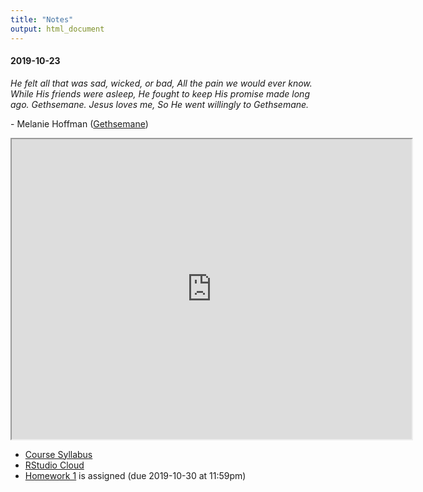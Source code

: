 ```yaml
---
title: "Notes"
output: html_document
---
```


<!--
Schedule:
2019-09-30: In class midterm review
2019-10-02: Midterm due. class canceled 
2019-10-07: Finish BS. Introduce permutations (lecture 10) HW 4 is due. HW 5 is assigned.
2019-10-09: Further permutations (finish lecture 10)
2019-10-14: HW 5 is due. Tidyverse examples. 
2019-10-16 (family pictures): Final review (TAs handle the review)
2019-10-21: Last day of class; final exam due; class canceled

Possible R Moments:
- opencpu
- htmlwidgets
- RMarkdown
- h2o
- drake
- charlatan


#### 2018-10-18

*My God hath been my support; he hath led me through mine afflictions in the 
wilderness; and he hath preserved me upon the waters of the great deep. He hath 
filled me with his love, even unto the consuming of my flesh. He hath confounded 
mine enemies, unto the causing of them to quake before me.*

\- [2 Nephi 4:20-22](https://www.lds.org/scriptures/bofm/2-ne/4.20-22)

+ Announcements
  + Final exam starts tomorrow at 8am and is due Monday (2018-10-22) at 11:59pm
  + No class on Tuesday (2018-10-23)
+ R Moment: [Hands-On Programming with R](https://rstudio-education.github.io/hopr/index.html)
+ Intro to the [Tidyverse](https://www.tidyverse.org)

![](data-science-workflow.png)

  + [Data sets](https://www.kaggle.com/datasets)
  + [NBA EDA](https://github.com/byu-stat-223/nba-players)
  + [Google Playstore EDA](https://github.com/byu-stat-223/google-playstore)


#### 2019-04-15

*Considering the Savior’s great promise for peace in this life and eternal life 
in the life to come, discipleship is a price worth paying. It is a price we cannot 
afford not to pay. By measure, the requirements of discipleship are much, much 
less than the promised blessings.*

\- James E. Faust ([GC October 2006](https://www.lds.org/general-conference/2006/10/discipleship?lang=eng){target="_blank"})

+ Announcements:
  + Final exam opens 6:00pm Today
    + Exam administered and submitted through RStudio Cloud
    + Open notes, open internet - not open neighbor
    + Due 11:59pm on Wednesday (2019-04-17)
    + No class on Wednesday (2019-04-17)
    + Plan on ~2-3 hours
+ R Moment: [rvest](https://rvest.tidyverse.org/index.html){target="_blank"}
+ [Practice Final](https://rstudio.cloud/spaces/12013/project/307411){target="_blank"}
+ Installing R and RStudio
  + [R](https://cran.r-project.org/){target="_blank}
  + [RStudio](https://www.rstudio.com/products/rstudio/download/#download){target="_blank}

#### 2019-04-10

*The Lord is with us, mindful of us and blessing us in ways only He can do.
Prayer can call down the strength and the revelation that we need to center our
thoughts on Jesus Christ and His atoning sacrifice. The Lord knew that at times
we would feel fear. I have been there and so have you, which is why the
scriptures are replete with the Lord’s counsel: “Be of good cheer, and do not
fear.”*

\- Ronald A. Rasband ([GC October
2018](https://www.lds.org/general-conference/2018/10/be-not-troubled?lang=eng){target="_blank"})

+ Announcements:
  + Statistics Closing Social Tomorrow
    + 3:30 - 5:00 in the Crabtree building
    + Ice Cream 3:30 - 4:00 in the hallway between rooms 123 and 135
  + Final exam opens 6:00pm Monday, 2019-04-15
    + Exam administered and submitted through RStudio Cloud
    + Open notes, open internet - not open neighbor
    + Due 11:59pm on Wednesday (2019-04-17)
    + Plan on ~2-3 hours
+ R Moment: [h2o](https://www.h2o.ai/){target="_blank"}
+ Permutation Tests Continued
  + [GPA](https://rstudio.cloud/spaces/27975/project/481628){target="_blank"}
(`10/l10_gpa.Rmd`)
+ [Enter the Tidyverse](https://www.tidyverse.org/){target="_blank"}

    ![](data-science-workflow.png)

  + [Tidy Tuesday Data](https://github.com/rfordatascience/tidytuesday){target="_blank"}

#### 2019-04-08

*Our present and our future will be happier if we are all always conscious of
the future. As we make current decisions we should always be asking "where will
this lead?"*

\- Dallin H. Oaks ([GC April
2019](https://www.lds.org/general-conference/2019/04/media/session_3_talk_8/6023569787001?lang=eng){target="_blank"})

+ Announcements:
  + Final exam opens a week from today (2019-04-15)
+ R Moment: [RStudio Connect](https://www.rstudio.com/products/connect/){target="_blank"}
  + [RStudio Quickstart](https://www.rstudio.com/products/quickstart/){target="_blank"}
+ Introduction to [Permutation Tests](https://en.wikipedia.org/wiki/Resampling_(statistics)#Permutation_tests){target="_blank"}
![](hypothesis-testing.png)
  + [Brothers](https://rstudio.cloud/spaces/27975/project/481628){target="_blank"}
(`10/l10_brothers.Rmd`)
  + [Faithful](https://rstudio.cloud/spaces/27975/project/481628){target="_blank"}
(`10/l10_faithful.Rmd`)
  + [GPA](https://rstudio.cloud/spaces/27975/project/481628){target="_blank"}
(`10/l10_gpa.Rmd`)
+ [Homework 5](https://rstudio.cloud/spaces/12013/project/300357){target="_blank"} Assigned (Due 2019-04-15 at 11:59pm)

#### 2019-04-03 - Exam is due - no class

*Faith is for the future. Faith builds on the past but never longs to stay
there. Faith trusts that God has great things in store for each of us and that
Christ truly is the “high priest of good things to come.”*

\- Jeffrey R. Holland ([BYU Devotional January 13,
2009](https://speeches.byu.edu/talks/jeffrey-r-holland_remember-lots-wife/){target="_blank"})

+ Announcements
  + [Midterm Solutions](https://rstudio.cloud/spaces/12013/project/294240){target="_blank"}
  
  ![](exam1-grade-distribution.png)
  
+ R Moment: [plumber](https://www.rplumber.io/){target="_blank"}
+ Bootstrap Continued
  + [Bootstrap coverage](https://rstudio.cloud/spaces/27975/project/481628){target="_blank"}
(`09/l09_bs_coverage.Rmd`)
  + [Bootstrap troubles](https://rstudio.cloud/spaces/27975/project/481628){target="_blank"}
(`09/l09_bs_troubles.Rmd`)
+ [Homework 4](https://rstudio.cloud/spaces/12013/project/289762){target="_blank"} Questions

#### 2019-10-07

*Your struggles do not define you, but they can refine you.*

\- Reyna I. Aburto (GC October 2019)

+ Announcements
  + Exam 1 feedback and discussion on Wednesday (2019-10-09)
+ R Moment: [reticulate](https://rstudio.github.io/reticulate/){target="_blank"}
+ [Homework 4](https://rstudio.cloud/spaces/27975/project/536228){target="_blank"} Questions
+ Bootstrap Continued
  + [Bootstrap coverage](https://rstudio.cloud/spaces/27975/project/481628){target="_blank"}
(`09/l09_bs_coverage.Rmd`)
  + [Bootstrap troubles](https://rstudio.cloud/spaces/27975/project/481628){target="_blank"}
(`09/l09_bs_troubles.Rmd`)
+ Introduction to [Permutation Tests](https://en.wikipedia.org/wiki/Resampling_(statistics)#Permutation_tests){target="_blank"}
![](hypothesis-testing.png)
  + [Brothers](https://rstudio.cloud/spaces/27975/project/481628){target="_blank"}
(`10/l10_brothers.Rmd`)
  + [Faithful](https://rstudio.cloud/spaces/27975/project/481628){target="_blank"}
(`10/l10_faithful.Rmd`)
  + [GPA](https://rstudio.cloud/spaces/27975/project/481628){target="_blank"}
(`10/l10_gpa.Rmd`)
+ [Homework 5](https://rstudio.cloud/spaces/27975/project/592748){target="_blank"} Assigned (Due 2019-10-14 at 11:59pm)

#### 2019-09-25

*...Alma noted, “Time only is measured unto men.” Because speed is a measure of
distance over time, if time becomes less relevant, so does speed. Thus, in
eternal things, such as our ongoing progress in becoming like God, direction is
more important than speed. In the long run, the direction we are headed matters
much more than the rate at which we are moving.*

\- Kevin J. Worthen ([BYU Devotional January 8,
2019](https://speeches.byu.edu/talks/kevin-j-worthen_knowing-who-you-are/){target="_blank"})

+ Announcements:
  + Exam 1 opens a on Monday (2019-09-30)
    + In class review on Monday (2019-09-30)
    + Exam administered and submitted through RStudio Cloud
    + Open notes, open internet - **not open neighbor**
    + Due 11:59pm on Wednesday (2019-10-02) (No late submissions accepted)
    + Plan on ~2-3 hours
    + No class Wednesday (2019-10-02)
+ R Moment: [blogdown](https://bookdown.org/yihui/blogdown/){target="_blank"}
  + [rbind.io](https://support.rbind.io/about/)
+ Introduction to [Bootstrap](https://en.wikipedia.org/wiki/Bootstrapping_(statistics)){target="_blank"}

    "Bootstrapping is the practice of estimating properties of an estimator
    (such as its variance) by measuring those properties when sampling from an
    approximating distribution." -
    [Wikipedia](https://en.wikipedia.org/wiki/Bootstrapping_(statistics)){target="_blank"}

  + [Bootstrap confidence interval on mean](https://rstudio.cloud/spaces/27975/project/481628){target="_blank"}
(`08/l08_mean.Rmd`)
  + [Memory loss](https://rstudio.cloud/spaces/27975/project/481628){target="_blank"}
(`08/l08_memory.Rmd`)
  + [Confidence interval](https://rstudio.cloud/spaces/27975/project/481628){target="_blank"}
(`08/l08_ci.Rmd`)
+ [Homework 4](https://rstudio.cloud/spaces/27975/project/536228){target="_blank"} is assigned (due 2019-10-07 at 11:59 pm)

#### 2019-11-13 - Midterm exam (class is cancelled)

#### 2019-11-11 - Review for midterm

*Within each one of us, regardless of our own unique circumstances, challenges,
and even mistakes we have made, there is currently an essence of the divine. It
is part of our nature—a part of who we are that does not change.*

\- Kevin J. Worthen ([BYU Devotional January 8, 2019](https://speeches.byu.edu/talks/kevin-j-worthen_knowing-who-you-are/){target="_blank"})

+ Announcements:
  + This is the last lecture in preparation for the midterm
  + Exam 1 opens a week from today
    + In class review on Monday (2019-09-30)
    + Exam administered and submitted through RStudio Cloud
    + Open notes, open internet - **not open neighbor**
    + Due 11:59pm on Wednesday (2019-10-02) (No late submissions accepted)
    + Plan on ~2-3 hours
    + No class Wednesday (2019-10-02)
  + Homework 4 will be assigned Wednesday (2019-09-25) and is due 2019-10-07 at 11:59 pm
+ R Moment: [Local Interpretable Model-agnostic Explanations (lime)](https://github.com/thomasp85/lime){target="_blank"}
+ [Homework 3](https://rstudio.cloud/spaces/27975/project/526369){target="_blank"} questions
+ [Simulation study for simple linear regression](https://rstudio.cloud/spaces/27975/project/481628){target="_blank"}
(`06/l06_regression.Rmd`)

#### 2019-11-06

*Face your doubts. Master your fears. “Cast not away therefore your confidence.”
Stay the course and see the beauty of life unfold for you.*

\- Jeffrey R. Holland ([BYU Devotional March 2, 1999](https://speeches.byu.edu/talks/jeffrey-r-holland_cast-not-away-therefore-your-confidence/){target="_blank"})

+ Announcements:
  + Upcoming Schedule
+ R Moment: [cheatsheets](https://www.rstudio.com/resources/cheatsheets/){target="_blank"}
+ [Costume Party](https://rstudio.cloud/spaces/27975/project/532199){target="_blank"}
+ [Hypothesis Test](https://rstudio.cloud/spaces/27975/project/481628){target="_blank"}
(`05/l05_mean.Rmd`)

#### 2019-11-04

*And it came to pass that the voice of the Lord came to them in their
afflictions, saying: Lift up your heads and be of good comfort, for I know of
the covenant which ye have made unto me; and I will covenant with my people and
deliver them out of bondage. And I will also ease the burdens which are put upon
your shoulders, that even you cannot feel them upon your backs, even while you
are in bondage; and this will I do that ye may stand as witnesses for me
hereafter, and that ye may know of a surety that I, the Lord God, do visit my
people in their afflictions.*

\- [Mosiah 24:13-14](https://www.lds.org/scriptures/bofm/mosiah/24.13-14?lang=eng){target="_blank"}

+ Announcements:
  + [Homework 2](https://rstudio.cloud/spaces/27975/project/502415){target="_blank"} is due today at 11:59pm
  + Mock Career Fair on Thursday (2019-09-19) from 5-6 pm in the first floor lobby of the TMCB
+ R Moment: [r2d3](https://rstudio.github.io/r2d3/){target="_blank"}
+ [Plotting Review](https://rstudio.cloud/spaces/27975/project/526480){target="_blank"}
+ [Simulation Study Outline](sim-study-outline.html)
+ [Simulation Study Exercise](https://rstudio.cloud/spaces/27975/project/526484){target="_blank"}
+ [Confidence Intervals](https://rstudio.cloud/spaces/27975/project/481628){target="_blank"}
(`04/l04_ci.Rmd`)
+ [Homework 3](https://rstudio.cloud/spaces/27975/project/526369){target="_blank"} is assigned (due 2019-09-23 at 11:59 pm)

#### 2019-10-30

*Now, brothers and sisters, we must do our duty, whatever that duty might be.
Peace may be denied for a season. Some of our liberties may be curtailed. We may
be inconvenienced. We may even be called on to suffer in one way or another. But
God our Eternal Father will watch over this nation and all of the civilized
world who look to Him. He has declared, “Blessed is the nation whose God is the
Lord” (Ps. 33:12). Our safety lies in repentance. Our strength comes of
obedience to the commandments of God.*

\- Gordon B. Hinckley ([GC October 2001](https://www.churchofjesuschrist.org/general-conference/2001/10/the-times-in-which-we-live?lang=eng){target="_blank"})

+ Announcements:
  + [Homework 1](https://rstudio.cloud/spaces/27975/project/481629){target="_blank"} due today at 11:59pm
+ R Moment: [Shiny](http://shiny.rstudio.com/){target="_blank"}
+ [Homework 1](https://rstudio.cloud/spaces/27975/project/481629){target="_blank"} questions
+ [Assessing uncertainty in simulation studies](https://rstudio.cloud/spaces/27975/project/481628){target="_blank"}
(`03/l03_flipping_coins.Rmd`)
+  [The Central Limit Theorem](https://rstudio.cloud/spaces/27975/project/481628){target="_blank"}
(`03/l03_central_limit_theorem.Rmd`)

#### 2019-10-28

*I testify that his intelligence is vastly superior in every field to the very 
brightest mortals in those fields and that his intellect in scope and truth far 
exceeds all human intellects. I thank him for encapsulating that exquisite mind 
in both perfect love and perfect humility. His brilliance is not the 
“catch-me-if-you-can” kind, but a pleading and patient, “Come, follow me.”*

\- Neal A. Maxwell ([GC April 1976](https://www.lds.org/general-conference/1976/04/jesus-of-nazareth-savior-and-king?lang=eng){target="_blank"})

+ Announcements
  + [Utah County R User Group](https://www.meetup.com/utah-county-rug/){target="_blank"}
  + If you do not have access to course materials / assignments on RStudio 
  Cloud, send me an email and I'll make sure you have the appropriate access.
+ R Moment: [Tidyverse](https://www.tidyverse.org/){target="_blank"}
+ HW 1 Questions
+ Introduction to simulation studies:
  + "Simulation study" and "Monte Carlo study" are synonymous.
  + Represent a real-world process programatically in order to evaluate statistical
  properties
  + Uses include:
    + Describing distributions (e.g., mean, variance, quantiles).
    + Evaluating point estimators.
    + Evaluating confidence intervals.
    + Investigating the properties and performance of testing hypothesis procedures.
    + Checking the finite-sample statistical properties of estimators and testing 
    procedures that have been motivated through asymptotics.
    + and many others...
  + Especially useful when theoretical derivations are unavailable, difficult, 
    or intractable.
+ [Flipping coins](https://rstudio.cloud/spaces/27975/project/481628){target="_blank"}
(`02/l02_coins.Rmd`)
+ [Homework 2](https://rstudio.cloud/spaces/27975/project/502415){target="_blank"} is assigned (due 2019-09-16 at 11:59 pm)
-->

#### 2019-10-23

*He felt all that was sad, wicked, or bad,
All the pain we would ever know.
While His friends were asleep, He fought to keep
His promise made long ago.
Gethsemane. Jesus loves me,
So He went willingly to Gethsemane.*

\- Melanie Hoffman ([Gethsemane](https://www.lds.org/friend/2018/03/gethsemane?lang=eng){target="_blank"})

<iframe src="https://drive.google.com/file/d/1taaVT314zHfDV_7uCaOEJGN9xIYuSnhk/preview" width="640" height="480"></iframe>

+ [Course Syllabus](syllabus.html)
+ [RStudio Cloud](https://rstudio.cloud/spaces/36306/join?access_code=lISYIpSfHOTpZuOcCrdybKFeJwClyi%2FC%2BtYmuyGE){target="_blank"}
+ [Homework 1](https://rstudio.cloud/spaces/36306/project/642824){target="_blank"} is assigned (due 2019-10-30 at 11:59pm)
